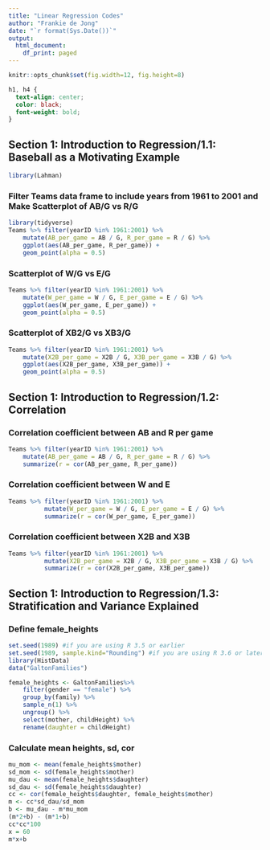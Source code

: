 ```yaml
---
title: "Linear Regression Codes"
author: "Frankie de Jong"
date: "`r format(Sys.Date())`"
output:
  html_document:
    df_print: paged
---
```


```r
knitr::opts_chunk$set(fig.width=12, fig.height=8)
```

```css
h1, h4 {
  text-align: center;
  color: black;
  font-weight: bold;
}
```

## Section 1: Introduction to Regression/1.1: Baseball as a Motivating Example

```r
library(Lahman)
```

### Filter Teams data frame to include years from 1961 to 2001 and Make Scatterplot of AB/G vs R/G

```r
library(tidyverse)
Teams %>% filter(yearID %in% 1961:2001) %>%
    mutate(AB_per_game = AB / G, R_per_game = R / G) %>%
    ggplot(aes(AB_per_game, R_per_game)) + 
    geom_point(alpha = 0.5)
```

### Scatterplot of W/G vs E/G

```r
Teams %>% filter(yearID %in% 1961:2001) %>%
    mutate(W_per_game = W / G, E_per_game = E / G) %>%
    ggplot(aes(W_per_game, E_per_game)) + 
    geom_point(alpha = 0.5)
```

### Scatterplot of XB2/G vs XB3/G

```r
Teams %>% filter(yearID %in% 1961:2001) %>%
    mutate(X2B_per_game = X2B / G, X3B_per_game = X3B / G) %>%
    ggplot(aes(X2B_per_game, X3B_per_game)) + 
    geom_point(alpha = 0.5)
```

## Section 1: Introduction to Regression/1.2: Correlation

### Correlation coefficient between AB and R per game

```r
Teams %>% filter(yearID %in% 1961:2001) %>%
    mutate(AB_per_game = AB / G, R_per_game = R / G) %>%
    summarize(r = cor(AB_per_game, R_per_game))
```

### Correlation coefficient between W and E

```r
Teams %>% filter(yearID %in% 1961:2001) %>%
          mutate(W_per_game = W / G, E_per_game = E / G) %>%
          summarize(r = cor(W_per_game, E_per_game))
```

### Correlation coefficient between X2B and X3B

```r
Teams %>% filter(yearID %in% 1961:2001) %>%
          mutate(X2B_per_game = X2B / G, X3B_per_game = X3B / G) %>%
          summarize(r = cor(X2B_per_game, X3B_per_game))
```

## Section 1: Introduction to Regression/1.3: Stratification and Variance Explained

### Define female_heights
```r
set.seed(1989) #if you are using R 3.5 or earlier
set.seed(1989, sample.kind="Rounding") #if you are using R 3.6 or later
library(HistData)
data("GaltonFamilies")

female_heights <- GaltonFamilies%>%     
    filter(gender == "female") %>%     
    group_by(family) %>%     
    sample_n(1) %>%     
    ungroup() %>%     
    select(mother, childHeight) %>%     
    rename(daughter = childHeight)
```

### Calculate mean heights, sd, cor

```r
mu_mom <- mean(female_heights$mother)
sd_mom <- sd(female_heights$mother)
mu_dau <- mean(female_heights$daughter)
sd_dau <- sd(female_heights$daughter)
cc <- cor(female_heights$daughter, female_heights$mother)
m <- cc*sd_dau/sd_mom  
b <- mu_dau - m*mu_mom
(m*2+b) - (m*1+b)
cc*cc*100
x = 60
m*x+b
```

